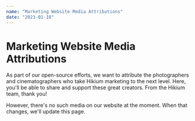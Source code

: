 ```yaml
---
name: "Marketing Website Media Attributions"
date: "2023-01-18"
---
```


# Marketing Website Media Attributions

As part of our open-source efforts, we want to attribute the photographers and cinematographers who take Hikium marketing to the next level. Here, you'll be able to share and support these great creators. From the Hikium team, thank you!

However, there's no such media on our website at the moment. When that changes, we'll update this page.
